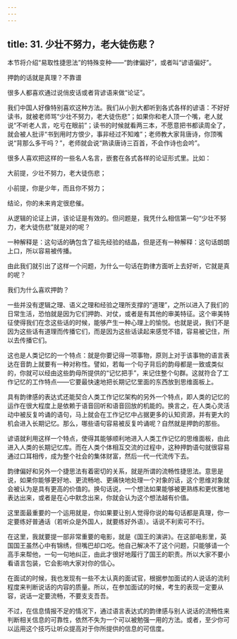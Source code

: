 ```yaml
---
---
---
```

title: 31. 少壮不努力，老大徒伤悲？
---




本节将介绍“易取性捷思法”的特殊变种——“韵律偏好”，或者叫“谚语偏好”。





押韵的话就是真理？不靠谱


很多人都喜欢通过说俏皮话或者背谚语来做“论证”。

我们中国人好像特别喜欢这种方法。我们从小到大都听到各式各样的谚语：不好好读书，就被老师骂“少壮不努力，老大徒伤悲”；如果你和老人顶一个嘴，老人就说“不听老人言，吃亏在眼前”；读书的时候就看两三本，不愿意把书都读周全了，就会被人批评“书到用时方恨少，事非经过不知难”；老师教大家背唐诗，你顶嘴说“背那么多干吗？”，老师就会说“熟读唐诗三百首，不会作诗也会吟”。

很多人喜欢把这样的一些名人名言，嵌套在各式各样的论证形式里。比如：

大前提，少壮不努力，老大徒伤悲；

小前提，你是少年，而且你不努力；

结论，你的未来肯定很悲催。

从逻辑的论证上讲，该论证是有效的。但问题是，我凭什么相信第一句“少壮不努力，老大徒伤悲”就是对的呢？

一种解释是：这句话的确包含了祖先经验的结晶，但是还有一种解释：这句话朗朗上口，所以容易被传播。

由此我们就引出了这样一个问题，为什么一句话在韵律方面听上去好听，它就是真的呢？





我们为什么喜欢押韵？


一些并没有逻辑之理、语义之理和经验之理所支撑的“道理”，之所以进入了我们的日常生活，恐怕就是因为它们押韵、对仗，或者是有其他的审美特征。这个审美特征使得我们在念这些话的时候，能够产生一种心理上的愉悦。也就是说，我们不是因为这些话有道理而传播它们，而是因为这些话读起来感觉不错，容易被记住，所以去传播它们。

这也是人类记忆的一个特点：就是你要记得一项事物，原则上对于该事物的语言表达在音韵上就要有一种对称性。譬如，若每一个句子背后的韵母都是一致或类似的，你就可以经由这些韵母所提供的“记忆把手”，来记住整个句群。这就符合了工作记忆的工作特点——它要最快速地把长期记忆里面的东西放到思维面板上。

具有韵律感的表达式还能契合人类工作记忆架构的另外一个特点，即人类的记忆的运作在很大程度上是依赖于语音回听和语音回放的机能的。换言之，在人类心灵活动中被反复吟诵的语句，马上就会在工作记忆中占据更多的认知资源，并有更大的机会进入长期记忆。那么，哪些语句容易被反复吟诵呢？自然就是押韵的那些。

谚语就利用这样一个特点，使得其能够顺利地进入人类工作记忆的思维面板，由此进入人类的长期记忆库。而在人类个体相互交流的过程中，这种押韵语句就很容易通过口耳相传，成为整个社会的集体财富，然后一代一代流传下去。

韵律偏好和另外一个捷思法有着密切的关系，就是所谓的流畅性捷思法。意思是说，如果你能够更好地、更流畅地、更痛快地处理一个对象的话，这个思维对象就会被认为是具有更高的价值的。换句话说，一个想法如果能够被更熟练和更优雅地表达出来，或者是在心中默念出来，你就会认为这个想法越有价值。

这里面最重要的一个运用就是，你如果要让别人觉得你说的每句话都是真理，你一定要练好普通话（若听众是外国人，就要练好外语）。话说不利索可不行。

在这里，我就要提一部非常重要的电影，就是《国王的演讲》。在这部电影里，英国国王虽然心中有锦绣，但嘴巴却口吃。他自己解决不了这个问题，只能够请一个高手来帮他，一句一句地纠正，由此才很好地履行了国王的职责。所以大家不要小看语言包装，它会影响大家对你的信心。

在面试的时候，我也发现有一些不太认真的面试官，根据参加面试的人说话的流利程度来判断说话的内容的质量。所以，在参加面试的时候，考生的表现一定要从容，说话一定要流畅，不要支支吾吾。

不过，在信息情报不足的情况下，通过语言表达式的韵律感与别人说话的流畅性来判断相关信息的可靠性，依然不失为一个可以被勉强一用的方法。或者，至少你可以运用这个技巧让听众提高对于你所提供的信息的可信度。